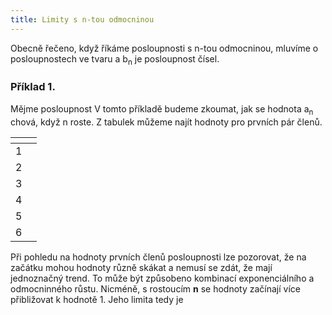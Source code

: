 ```yaml
---
title: Limity s n-tou odmocninou
---
```



Obecně řečeno, když říkáme posloupnosti s n-tou odmocninou, mluvíme o posloupnostech ve tvaru <Latex formula="a_{n} = \sqrt[n]{b_{n}} \space , n \in \N" /> a b<sub>n</sub>
je posloupnost čísel.

### Příklad 1.
Mějme posloupnost <Latex formula="a_{n} = \sqrt[n]{n}" /> V tomto příkladě budeme zkoumat, jak se hodnota a<sub>n</sub> chová, když n roste.
Z tabulek můžeme najít hodnoty pro prvních pár členů. 

| <Latex formula="n" /> | <Latex formula="a_{n} = \sqrt[n]{n}" /> |
| --- | --- |
| 1 | <Latex formula="1" /> |
| 2 | <Latex formula="\sqrt{2} \approx 1,41421" /> |
| 3 | <Latex formula="\sqrt[3]{3} \approx 1,44225" /> |
| 4 | <Latex formula="\sqrt[4]{4} = \sqrt{2} \approx 1,41421" /> |
| 5 | <Latex formula="\sqrt[5]{5} \approx 1,37973" /> |
| 6 | <Latex formula="\sqrt[6]{6} \approx 1,34801" /> |

Při pohledu na hodnoty prvních členů posloupnosti lze pozorovat, že na začátku mohou hodnoty různě skákat a
nemusí se zdát, že mají jednoznačný trend.
To může být způsobeno kombinací exponenciálního a odmocninného růstu.
Nicméně, s rostoucím **n** se hodnoty začínají více přibližovat k hodnotě 1. Jeho limita tedy je

<Latex formula="\lim\limits_{n \to \infty} \sqrt[n]{n} = 1" />